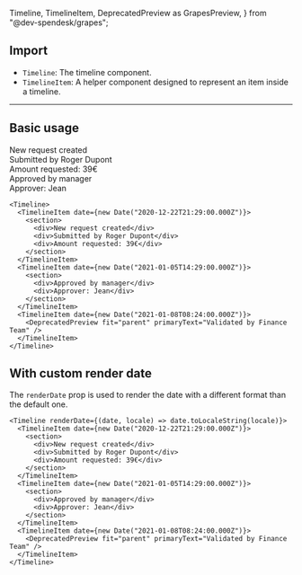  Timeline,
  TimelineItem,
  DeprecatedPreview as GrapesPreview,
} from "@dev-spendesk/grapes";


## Import

- `Timeline`: The timeline component.
- `TimelineItem`: A helper component designed to represent an item inside a timeline.

---

## Basic usage

<Preview>
  <Timeline>
    <TimelineItem date={new Date("2020-12-22T21:29:00.000Z")}>
      <section>
        <div>New request created</div>
        <div>Submitted by Roger Dupont</div>
        <div>Amount requested: 39€</div>
      </section>
    </TimelineItem>
    <TimelineItem date={new Date("2021-01-05T14:29:00.000Z")}>
      <section>
        <div>Approved by manager</div>
        <div>Approver: Jean</div>
      </section>
    </TimelineItem>
    <TimelineItem date={new Date("2021-01-08T08:24:00.000Z")}>
      <GrapesPreview fit="parent" primaryText="Validated by Finance Team" />
    </TimelineItem>
  </Timeline>
</Preview>

```tsx
<Timeline>
  <TimelineItem date={new Date("2020-12-22T21:29:00.000Z")}>
    <section>
      <div>New request created</div>
      <div>Submitted by Roger Dupont</div>
      <div>Amount requested: 39€</div>
    </section>
  </TimelineItem>
  <TimelineItem date={new Date("2021-01-05T14:29:00.000Z")}>
    <section>
      <div>Approved by manager</div>
      <div>Approver: Jean</div>
    </section>
  </TimelineItem>
  <TimelineItem date={new Date("2021-01-08T08:24:00.000Z")}>
    <DeprecatedPreview fit="parent" primaryText="Validated by Finance Team" />
  </TimelineItem>
</Timeline>
```

## With custom render date

The `renderDate` prop is used to render the date with a different format than the default one.

<Preview>
  <TimelineWithCustomDate />
</Preview>

```tsx
<Timeline renderDate={(date, locale) => date.toLocaleString(locale)}>
  <TimelineItem date={new Date("2020-12-22T21:29:00.000Z")}>
    <section>
      <div>New request created</div>
      <div>Submitted by Roger Dupont</div>
      <div>Amount requested: 39€</div>
    </section>
  </TimelineItem>
  <TimelineItem date={new Date("2021-01-05T14:29:00.000Z")}>
    <section>
      <div>Approved by manager</div>
      <div>Approver: Jean</div>
    </section>
  </TimelineItem>
  <TimelineItem date={new Date("2021-01-08T08:24:00.000Z")}>
    <DeprecatedPreview fit="parent" primaryText="Validated by Finance Team" />
  </TimelineItem>
</Timeline>
```

